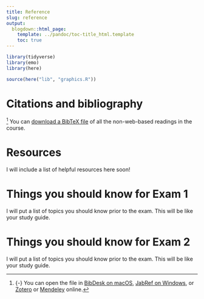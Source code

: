 ```yaml
---
title: Reference
slug: reference
output:
  blogdown::html_page:
    template: ../pandoc/toc-title_html.template
    toc: true
---
```


```r
library(tidyverse)
library(emo)
library(here)

source(here("lib", "graphics.R"))
```


# Citations and bibliography

[^bibtex] You can [download a BibTeX file](/bib/references.bib) of all the non-web-based readings in the course.

[^bibtex]: {-} You can open the file in [BibDesk on macOS](http://bibdesk.sourceforge.net/), [JabRef on Windows](http://www.jabref.org/), or [Zotero](https://www.zotero.org/) or [Mendeley](https://www.mendeley.com/) online.


# Resources

I will include a list of helpful resources here soon!


# Things you should know for Exam 1

I will put a list of topics you should know prior to the exam. This will be like your study guide.


# Things you should know for Exam 2

I will put a list of topics you should know prior to the exam. This will be like your study guide.
